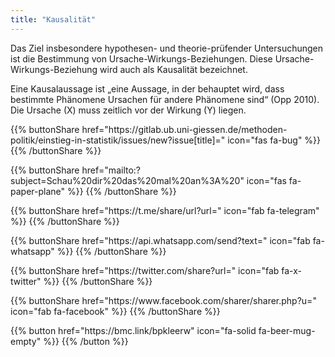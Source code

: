 ```yaml
---
title: "Kausalität"
---
```


Das Ziel insbesondere hypothesen- und theorie-prüfender Untersuchungen ist die Bestimmung von Ursache-Wirkungs-Beziehungen. Diese Ursache-Wirkungs-Beziehung wird auch als Kausalität bezeichnet.

Eine Kausalaussage ist „eine Aussage, in der behauptet wird, dass bestimmte Phänomene Ursachen für andere Phänomene sind“ (Opp 2010).
Die Ursache (X) muss zeitlich vor der Wirkung (Y) liegen.

{{% buttonShare href=\"https\:\/\/gitlab.ub.uni-giessen.de\/methoden-politik\/einstieg-in-statistik\/issues\/new?issue[title]=\" icon=\"fas fa-bug\" %}} {{% /buttonShare %}} 

{{% buttonShare href=\"mailto\:?subject=Schau\%20dir\%20das\%20mal\%20an\%3A\%20\" icon=\"fas fa-paper-plane\" %}} {{% /buttonShare %}}

{{% buttonShare href=\"https\:\/\/t.me\/share\/url?url=\" icon=\"fab fa-telegram\" %}} {{% /buttonShare %}}

{{% buttonShare href=\"https\:\/\/api.whatsapp.com\/send?text=\" icon=\"fab fa-whatsapp\" %}} {{% /buttonShare %}}

{{% buttonShare href=\"https\:\/\/twitter.com\/share?url=\" icon=\"fab fa-x-twitter\" %}} {{% /buttonShare %}}

{{% buttonShare href=\"https\:\/\/www.facebook.com\/sharer\/sharer.php?u=\" icon=\"fab fa-facebook\" %}} {{% /buttonShare %}}

{{% button href=\"https\:\/\/bmc.link\/bpkleerw\" icon=\"fa-solid fa-beer-mug-empty\" %}} {{% /button %}}

